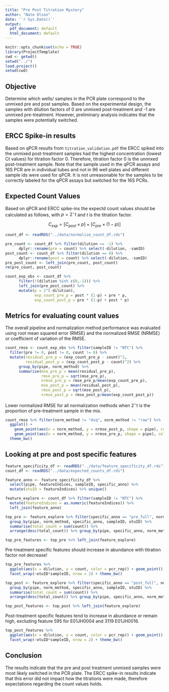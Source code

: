 ```yaml
---
title: "Pre Post Titration Mystery"
author: "Nate Olson"
date: '`r Sys.Date()`'
output:
  pdf_document: default
  html_document: default
---
```


```r
knitr::opts_chunk$set(echo = TRUE)
library(ProjectTemplate)
cwd <- getwd()
setwd("../")
load.project()
setwd(cwd)
```
## Objective
Determine which wells/ samples in the PCR plate correspond to the unmixed pre and post samples. 
Based on the experimental design, the samples with dilution factors of 0 are unmixed post-treatment and -1 are unmixed pre-treatment. 
However, preliminary analysis indicates that the samples were potentially switched. 


## ERCC Spike-in results
Based on qPCR results from `titration_validation.pdf` the ERCC spiked into the unmixed post-treatment samples had the highest concentration (lowest Ct values) for titration factor 0. 
Therefore, titration factor 0 is the unmixed post-treatment sample. 
Note that the sample used in the qPCR assays and 16S PCR are in individual tubes and not in 96 well plates and different sample ids were used for qPCR. 
It is not unreasonable for the samples to be correctly labeled for the qPCR assays but switched for the 16S PCRs. 


## Expected Count Values 

Based on qPCR and ERCC spike-ins the expectd count values should be calculated as follows, with $p = 2^-t$ and $t$ is the titration factor. 

$$
C_{exp} = [C_{post}\times p] + [C_{pre} \times (1-p)]
$$
```r
count_df <- readRDS("../data/normalize_count_df.rds")
```


```r
pre_count <- count_df %>% filter(dilution == -1) %>% 
      dplyr::rename(pre = count) %>% select(-dilution, -samID)
post_count <- count_df %>% filter(dilution == 0) %>% 
      dplyr::rename(post = count) %>% select(-dilution, -samID)
pre_post_count <- left_join(pre_count, post_count)
rm(pre_count, post_count)

count_exp_obs <- count_df %>% 
      filter(!(dilution %in% c(0,-1))) %>%
      left_join(pre_post_count) %>% 
      mutate(p = 2^(-dilution),
             exp_count_pre_p = post * (1-p) + pre * p,
             exp_count_post_p = pre * (1-p) + post * p)
```


## Metrics for evaluating count values 

The overall pipeline and normalization method performance was evaluated using root mean squared error (RMSE) and the normalized RMSE (NRMSE) or coefficient of variation of the RMSE. 

```r
count_rmse <- count_exp_obs %>% filter(sampleID != "NTC") %>% 
  filter(pre != 0, post != 0, count != 0) %>% 
  mutate(residual_pre_p = (exp_count_pre_p - count)^2,
         residual_post_p = (exp_count_post_p - count)^2) %>% 
      group_by(pipe, norm_method) %>% 
      summarise(mse_pre_p = mean(residual_pre_p), 
                rmse_pre_p = sqrt(mse_pre_p), 
                nrmse_pre_p = rmse_pre_p/mean(exp_count_pre_p),
                mse_post_p = mean(residual_post_p), 
                rmse_post_p = sqrt(mse_post_p), 
                nrmse_post_p = rmse_post_p/mean(exp_count_post_p))
```

Lower normalized RMSE for all normalization methods when $2^-t$ is the proportion of pre-treatment sample in the mix. 

```r
count_rmse %>% filter(norm_method != "dsq", norm_method != "raw") %>% 
  ggplot() + 
    geom_point(aes(x = norm_method, y = nrmse_post_p, shape = pipe), color = "darkorange") + 
    geom_point(aes(x = norm_method, y = nrmse_pre_p, shape = pipe), color = "darkblue") + 
  theme_bw()
```


## Looking at pre and post specific features

```r
feature_specificity_df <- readRDS("../data/feature_specificity_df.rds")
count_df <- readRDS("../data/expected_counts_df.rds")
```

```r
feature_anno <- feature_specificity_df %>% 
  select(pipe, featureIndices, sampleID, specific_anno) %>% 
  mutate(otuID = featureIndices) %>% unique()
```

```r
feature_explore <- count_df %>% filter(sampleID != "NTC") %>% 
  mutate(featureIndices = as.numeric(featureIndices)) %>% 
  left_join(feature_anno)
```

```r
top_pre <- feature_explore %>% filter(specific_anno == "pre_full", norm_method == "rawlog") %>% 
  group_by(pipe, norm_method, specific_anno, sampleID, otuID) %>% 
  summarise(total_count = sum(count)) %>% 
  arrange(desc(total_count)) %>% group_by(pipe, specific_anno, norm_method) %>% top_n(5, total_count)
```

```r
top_pre_features <- top_pre %>% left_join(feature_explore)
```

Pre-treatment specific features should increase in abundance with titration factor not decrease!
```r
top_pre_features %>% 
  ggplot(aes(x = dilution, y = count, color = pcr_rep)) + geom_point() + 
  facet_wrap(~otuID*sampleID, nrow = 2) + theme_bw()
```


```r
top_post <- feature_explore %>% filter(specific_anno == "post_full", norm_method == "rawlog") %>% 
  group_by(pipe, norm_method, specific_anno, sampleID, otuID) %>% 
  summarise(total_count = sum(count)) %>% 
  arrange(desc(total_count)) %>% group_by(pipe, specific_anno, norm_method) %>% top_n(5, total_count)
```

```r
top_post_features <- top_post %>% left_join(feature_explore)
```

Post-treatment specific features tend to increase in abundance or remain high, excluding feature 595 for E01JH0004 and 3119 E01JH0016. 
```r
top_post_features %>% 
  ggplot(aes(x = dilution, y = count, color = pcr_rep)) + geom_point() + 
  facet_wrap(~otuID*sampleID, nrow = 2) + theme_bw()
```

## Conclusion
The results indicate that the pre and post treatment unmixed samples were most likely switched in the PCR plate. 
The ERCC spike-in results indicate that this error did not impact how the titrations were made, therefore expectations regarding the count values holds. 